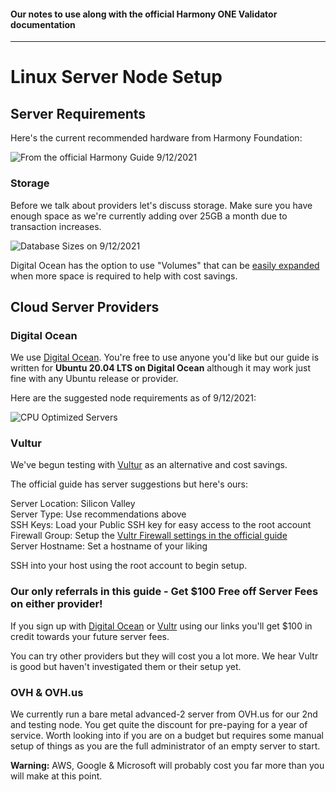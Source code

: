 #### Our notes to use along with the official Harmony ONE Validator documentation
---

# Linux Server Node Setup

## Server Requirements

Here's the current recommended hardware from Harmony Foundation:

![From the official Harmony Guide 9/12/2021](../../public/image_20.png)

### Storage

Before we talk about providers let's discuss storage. Make sure you have enough space as we're currently adding over 25GB a month due to transaction increases.

![Database Sizes on 9/12/2021](../../public/image_24.png)

Digital Ocean has the option to use "Volumes" that can be [easily expanded](https://docs.digitalocean.com/products/volumes/how-to/increase-size/) when more space is required to help with cost savings.

## Cloud Server Providers

### Digital Ocean

We use [Digital Ocean](https://m.do.co/c/b761e5fdd694). You're free to use anyone you'd like but our guide is written for **Ubuntu 20.04 LTS on Digital Ocean** although it may work just fine with any Ubuntu release or provider.

Here are the suggested node requirements as of 9/12/2021:

![CPU Optimized Servers](../../public/image_23.png)

### Vultur

We've begun testing with [Vultur](https://www.vultr.com/?ref=8873853) as an alternative and cost savings.

The official guide has server suggestions but here's ours:

Server Location: Silicon Valley  
Server Type: Use recommendations above  
SSH Keys: Load your Public SSH key for easy access to the root account  
Firewall Group: Setup the [Vultr Firewall settings in the official guide](https://docs.harmony.one/home/network/validators/cloud-setup/cloud-guides/vultr#firewall-setup)  
Server Hostname: Set a hostname of your liking  
  
SSH into your host using the root account to begin setup.

### Our only referrals in this guide - Get $100 Free off Server Fees on either provider!

If you sign up with [Digital Ocean](https://m.do.co/c/b761e5fdd694) or [Vultr](https://www.vultr.com/?ref=8873853) using our links you'll get $100 in credit towards your future server fees.

You can try other providers but they will cost you a lot more. We hear Vultr is good but haven't investigated them or their setup yet.

### OVH & OVH.us

We currently run a bare metal advanced-2 server from OVH.us for our 2nd and testing node. You get quite the discount for pre-paying for a year of service. Worth looking into if you are on a budget but requires some manual setup of things as you are the full administrator of an empty server to start.  
  
**Warning:** AWS, Google & Microsoft will probably cost you far more than you will make at this point.


